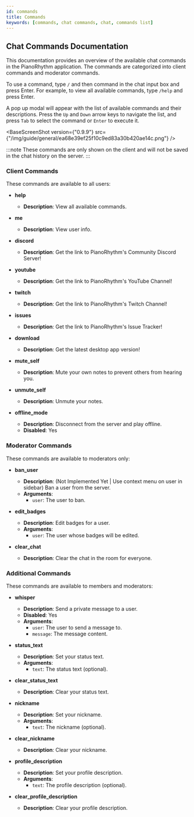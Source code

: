 ```yaml
---
id: commands
title: Commands
keywords: [commands, chat commands, chat, commands list]
---
```



## Chat Commands Documentation

This documentation provides an overview of the available chat commands in the PianoRhythm application. The commands are categorized into client commands and moderator commands.

To use a command, type `/` and then command in the chat input box and press Enter. For example, to view all available commands, type `/help` and press Enter.

A pop up modal will appear with the list of available commands and their descriptions.
Press the `Up` and `Down` arrow keys to navigate the list, and press `Tab` to select the command or `Enter` to execute it.

<BaseScreenShot version={"0.9.9"} src={"/img/guide/general/ea68e39ef25f10c9ed83a30b420ae14c.png"} />

:::note
These commands are only shown on the client and will not be saved in the chat history on the server.
:::

### Client Commands

These commands are available to all users:

- **help**
  - **Description**: View all available commands.

- **me**
  - **Description**: View user info.

- **discord**
  - **Description**: Get the link to PianoRhythm's Community Discord Server!

- **youtube**
  - **Description**: Get the link to PianoRhythm's YouTube Channel!

- **twitch**
  - **Description**: Get the link to PianoRhythm's Twitch Channel!

- **issues**
  - **Description**: Get the link to PianoRhythm's Issue Tracker!

- **download**
  - **Description**: Get the latest desktop app version!

- **mute_self**
  - **Description**: Mute your own notes to prevent others from hearing you.

- **unmute_self**
  - **Description**: Unmute your notes.

- **offline_mode**
  - **Description**: Disconnect from the server and play offline.
  - **Disabled**: Yes

### Moderator Commands

These commands are available to moderators only:

- **ban_user**
  - **Description**: (Not Implemented Yet | Use context menu on user in sidebar) Ban a user from the server.
  - **Arguments**:
    - `user`: The user to ban.

- **edit_badges**
  - **Description**: Edit badges for a user.
  - **Arguments**:
    - `user`: The user whose badges will be edited.

- **clear_chat**
  - **Description**: Clear the chat in the room for everyone.

### Additional Commands

These commands are available to members and moderators:

- **whisper**
  - **Description**: Send a private message to a user.
  - **Disabled**: Yes
  - **Arguments**:
    - `user`: The user to send a message to.
    - `message`: The message content.

- **status_text**
  - **Description**: Set your status text.
  - **Arguments**:
    - `text`: The status text (optional).

- **clear_status_text**
  - **Description**: Clear your status text.

- **nickname**
  - **Description**: Set your nickname.
  - **Arguments**:
    - `text`: The nickname (optional).

- **clear_nickname**
  - **Description**: Clear your nickname.

- **profile_description**
  - **Description**: Set your profile description.
  - **Arguments**:
    - `text`: The profile description (optional).

- **clear_profile_description**
  - **Description**: Clear your profile description.